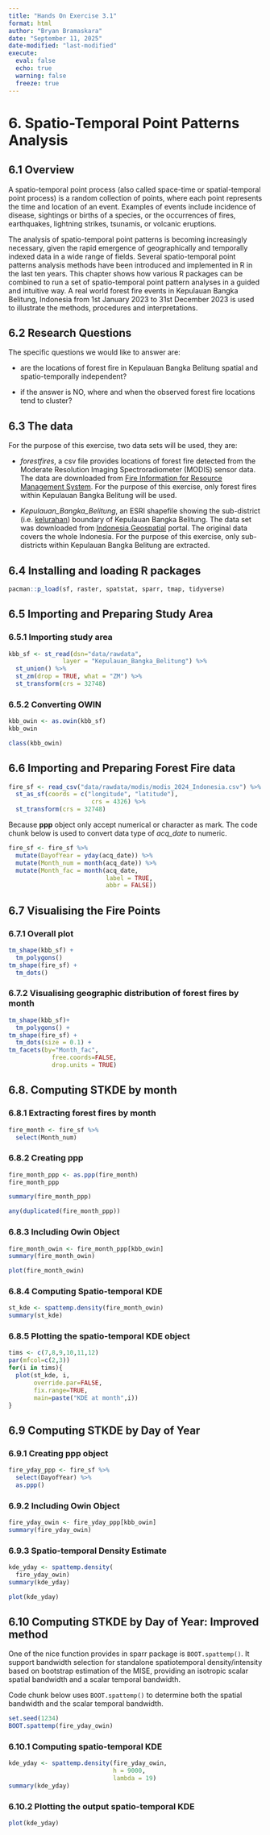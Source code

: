 ```yaml
---
title: "Hands On Exercise 3.1"
format: html
author: "Bryan Bramaskara"
date: "September 11, 2025"
date-modified: "last-modified"
execute: 
  eval: false
  echo: true
  warning: false
  freeze: true
---
```


# 6. Spatio-Temporal Point Patterns Analysis

## **6.1 Overview**

A spatio-temporal point process (also called space-time or spatial-temporal point process) is a random collection of points, where each point represents the time and location of an event. Examples of events include incidence of disease, sightings or births of a species, or the occurrences of fires, earthquakes, lightning strikes, tsunamis, or volcanic eruptions.

The analysis of spatio-temporal point patterns is becoming increasingly necessary, given the rapid emergence of geographically and temporally indexed data in a wide range of fields. Several spatio-temporal point patterns analysis methods have been introduced and implemented in R in the last ten years. This chapter shows how various R packages can be combined to run a set of spatio-temporal point pattern analyses in a guided and intuitive way. A real world forest fire events in Kepulauan Bangka Belitung, Indonesia from 1st January 2023 to 31st December 2023 is used to illustrate the methods, procedures and interpretations.

## 6.2 Research Questions

The specific questions we would like to answer are:

-   are the locations of forest fire in Kepulauan Bangka Belitung spatial and spatio-temporally independent?

-   if the answer is NO, where and when the observed forest fire locations tend to cluster?

## 6.3 The data

For the purpose of this exercise, two data sets will be used, they are:

-   *forestfires*, a csv file provides locations of forest fire detected from the Moderate Resolution Imaging Spectroradiometer (MODIS) sensor data. The data are downloaded from [Fire Information for Resource Management System](https://firms.modaps.eosdis.nasa.gov/download/). For the purpose of this exercise, only forest fires within Kepulauan Bangka Belitung will be used.

-   *Kepulauan_Bangka_Belitung*, an ESRI shapefile showing the sub-district (i.e. [kelurahan](https://en.wikipedia.org/wiki/Villages_of_Indonesia)) boundary of Kepulauan Bangka Belitung. The data set was downloaded from [Indonesia Geospatial](https://www.indonesia-geospasial.com/2023/05/download-shapefile-batas-administrasi.html) portal. The original data covers the whole Indonesia. For the purpose of this exercise, only sub-districts within Kepulauan Bangka Belitung are extracted.

## 6.4 Installing and loading R packages

```r
pacman::p_load(sf, raster, spatstat, sparr, tmap, tidyverse)
```

## 6.5 Importing and Preparing Study Area

### 6.5.1 Importing study area

```r
kbb_sf <- st_read(dsn="data/rawdata",
               layer = "Kepulauan_Bangka_Belitung") %>%
  st_union() %>%
  st_zm(drop = TRUE, what = "ZM") %>%
  st_transform(crs = 32748)
```

### 6.5.2 Converting OWIN

```r
kbb_owin <- as.owin(kbb_sf)
kbb_owin

class(kbb_owin)
```

## 6.6 Importing and Preparing Forest Fire data

```r
fire_sf <- read_csv("data/rawdata/modis/modis_2024_Indonesia.csv") %>%
  st_as_sf(coords = c("longitude", "latitude"),
                       crs = 4326) %>%
  st_transform(crs = 32748)
```

Because **ppp** object only accept numerical or character as mark. The code chunk below is used to convert data type of *acq_date* to numeric.

```r
fire_sf <- fire_sf %>% 
  mutate(DayofYear = yday(acq_date)) %>%
  mutate(Month_num = month(acq_date)) %>%
  mutate(Month_fac = month(acq_date, 
                           label = TRUE, 
                           abbr = FALSE))
```

## 6.7 Visualising the Fire Points

### 6.7.1 Overall plot

```r
tm_shape(kbb_sf) + 
  tm_polygons()
tm_shape(fire_sf) +
  tm_dots()
```

### 6.7.2 Visualising geographic distribution of forest fires by month

```r
tm_shape(kbb_sf)+
  tm_polygons() +
tm_shape(fire_sf) +
  tm_dots(size = 0.1) +
tm_facets(by="Month_fac", 
            free.coords=FALSE, 
            drop.units = TRUE)
```

## 6.8. Computing STKDE by month

### 6.8.1 Extracting forest fires by month

```r
fire_month <- fire_sf %>% 
  select(Month_num)
```

### 6.8.2 Creating ppp

```r
fire_month_ppp <- as.ppp(fire_month)
fire_month_ppp

summary(fire_month_ppp)

any(duplicated(fire_month_ppp))
```

### 6.8.3 Including Owin Object

```r
fire_month_owin <- fire_month_ppp[kbb_owin]
summary(fire_month_owin)

plot(fire_month_owin)
```

### 6.8.4 Computing Spatio-temporal KDE

```r
st_kde <- spattemp.density(fire_month_owin)
summary(st_kde)

```

### 6.8.5 Plotting the spatio-temporal KDE object

```r
tims <- c(7,8,9,10,11,12)
par(mfcol=c(2,3))
for(i in tims){ 
  plot(st_kde, i, 
       override.par=FALSE, 
       fix.range=TRUE, 
       main=paste("KDE at month",i))
}
```

## 6.9 Computing STKDE by Day of Year

### 6.9.1 Creating ppp object

```r
fire_yday_ppp <- fire_sf %>% 
  select(DayofYear) %>%
  as.ppp()
```

### 6.9.2 Including Owin Object

```r
fire_yday_owin <- fire_yday_ppp[kbb_owin]
summary(fire_yday_owin)
```

### 6.9.3 Spatio-temporal Density Estimate

```r
kde_yday <- spattemp.density(
  fire_yday_owin)
summary(kde_yday)

plot(kde_yday)
```

## 6.10 Computing STKDE by Day of Year: Improved method

One of the nice function provides in sparr package is `BOOT.spattemp()`. It support bandwidth selection for standalone spatiotemporal density/intensity based on bootstrap estimation of the MISE, providing an isotropic scalar spatial bandwidth and a scalar temporal bandwidth.

Code chunk below uses `BOOT.spattemp()` to determine both the spatial bandwidth and the scalar temporal bandwidth.

```r
set.seed(1234)
BOOT.spattemp(fire_yday_owin) 
```

### 6.10.1 Computing spatio-temporal KDE

```r
kde_yday <- spattemp.density(fire_yday_owin,
                             h = 9000,
                             lambda = 19)
summary(kde_yday)
```

### 6.10.2 Plotting the output spatio-temporal KDE

```r
plot(kde_yday)
```
